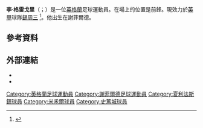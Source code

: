 {{noteta
|G1=football|G2=EPL|G3=FAcup
|1=zh-hans:李;zh-hk:李爾;zh-tw:李;
|2=zh-hans:格雷戈里;zh-hk:格哥利;zh-tw:格雷戈里;
}}

{{Infobox football biography
| name        = 李·格雷戈里<br>Lee Gregory
| image       = Lee Gregory.jpg
| image_size  = 
| caption     = 
| fullname    = Lee Andrew Gregory<ref>{{cite web |url=https://www.efl.com/siteassets/efl-documents/efl-professional-retain-list--free-transfers---2017-18.pdf |title=Club list of registered players: As at 19th May 2018: Millwall |publisher=English Football League |format=PDF |page=25 |accessdate=18 June 2018 |archive-date=2020-10-31 |archive-url=https://web.archive.org/web/20201031190258/https://www.efl.com/siteassets/efl-documents/efl-professional-retain-list--free-transfers---2017-18.pdf |dead-url=no }}</ref>
| birth_date  = {{birth date and age|1988|8|26|df=y}}<ref name="11v11">{{cite web |title=Lee Gregory |url=http://www.11v11.com/players/lee-gregory-238963/ |publisher=11v11 |accessdate=1 December 2015 |archive-date=2018-06-18 |archive-url=https://web.archive.org/web/20180618075457/https://www.11v11.com/players/lee-gregory-238963/ |dead-url=no }}</ref>
| height      = {{convert|1.88|m|order=flip}}<ref name="11v11"/>
| position    = 前鋒
| birth_place = [[英格蘭|英格蘭]][[謝菲爾德|謝菲爾德]]
| currentclub = [[谢周三足球俱乐部|錫周三]]
| clubnumber  = -
| youthyears1 = 2006–2008 | youthclubs1 = Sheffield United
| years1      = 2008–2009 | clubs1 = Staveley Miners Welfare | caps1 =     | goals1 = 
| years2      = 2009–2011 | clubs2 = [[曼斯菲尔德城足球俱乐部|曼斯菲特]]                   | caps2 = 2   | goals2 = 1
| years3      = 2009      | clubs3 = → Glapwell  (loan)                     | caps3 =     | goals3 = 
| years4      = 2009      | clubs4 = → [[哈洛格特鎮足球會|哈洛格特]] (loan)          | caps4 = 9   | goals4 = 0
| years5      = 2010      | clubs5 = → [[夏利法斯鎮足球會|夏利法斯鎮]] (loan)           | caps5 = 10  | goals5 = 5
| years6      = 2011–2014 | clubs6 = [[夏利法斯鎮足球會|夏利法斯鎮]]                    | caps6 = 129 | goals6 = 82
| years7      = 2014–2019 | clubs7 = [[米尔沃尔足球俱乐部|米禾爾]]                               | caps7 = 204 | goals7 = 64
| years8      = 2019–2021 | clubs8 = [[斯托克城足球俱乐部|史篤城]]                           | caps8 = 46  | goals8 = 7
| years9      = 2021      | clubs9 = → [[德比郡足球俱乐部|打比郡]] (loan)           | caps9 = 11  | goals9 = 3
| years10      = 2021–     | clubs10 = [[谢周三足球俱乐部|錫周三]]                           | caps10 = 0  | goals10 = 0
| club-update = 20:53, 5 August 2021 (UTC)
}}

'''李·格雷戈里'''（{{lang-en|Lee Gregory}}；{{bd|1988年|8月26日}}）是一位[[英格蘭|英格蘭]]足球運動員。在場上的位置是前鋒。現效力於[[英甲|英甲]]球隊[[谢周三足球俱乐部|錫周三]] <ref>{{cite news|url=http://www.bbc.co.uk/sport/0/football/27885426|title=Lee Gregory: Millwall sign FC Halifax Town striker|publisher=BBC Sport|date=17 June 2014|accessdate=20 June 2014|archive-date=2016-01-22|archive-url=https://web.archive.org/web/20160122000151/http://www.bbc.co.uk/sport/0/football/27885426|dead-url=no}}</ref>。他出生在謝菲爾德。

==參考資料==
{{Reflist}}

==外部連結==
*{{soccerbase|56566}}
*{{Soccerway|lee-gregory/152552}}

{{DEFAULTSORT:Gregory, Lee}}
[[Category:英格蘭足球運動員|Category:英格蘭足球運動員]]
[[Category:謝菲爾德足球運動員|Category:謝菲爾德足球運動員]]
[[Category:夏利法斯鎮球員|Category:夏利法斯鎮球員]]
[[Category:米禾爾球員|Category:米禾爾球員]]
[[Category:史篤城球員|Category:史篤城球員]]
{{Sport-bio-stub}}